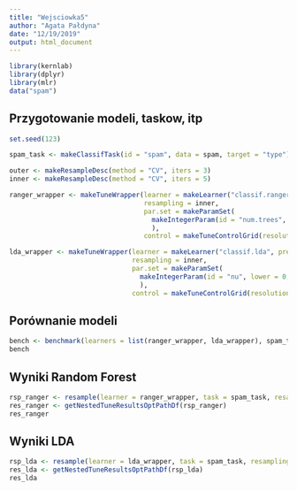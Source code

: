 ```yaml
---
title: "Wejsciowka5"
author: "Agata Pałdyna"
date: "12/19/2019"
output: html_document
---
```


```R
library(kernlab)
library(dplyr)
library(mlr)
data("spam")
```


## Przygotowanie modeli, taskow, itp

```R
set.seed(123)

spam_task <- makeClassifTask(id = "spam", data = spam, target = "type")

outer <- makeResampleDesc(method = "CV", iters = 3)
inner <- makeResampleDesc(method = "CV", iters = 5)

ranger_wrapper <- makeTuneWrapper(learner = makeLearner("classif.ranger", predict.type = "prob"), 
                                  resampling = inner,
                                  par.set = makeParamSet(
                                    makeIntegerParam(id = "num.trees", lower = 50, upper = 1000)
                                    ),
                                  control = makeTuneControlGrid(resolution = 5))

lda_wrapper <- makeTuneWrapper(learner = makeLearner("classif.lda", predict.type = "prob"), 
                               resampling = inner,
                               par.set = makeParamSet(
                                 makeIntegerParam(id = "nu", lower = 0, upper = 10)
                                 ),
                               control = makeTuneControlGrid(resolution = 5))
```


## Porównanie modeli

```R
bench <- benchmark(learners = list(ranger_wrapper, lda_wrapper), spam_task, resamplings = outer, measures = auc)
bench
```


## Wyniki Random Forest

```R
rsp_ranger <- resample(learner = ranger_wrapper, task = spam_task, resampling = outer, measures = auc, extract = getTuneResult)
res_ranger <- getNestedTuneResultsOptPathDf(rsp_ranger)
res_ranger
```


## Wyniki LDA

```R
rsp_lda <- resample(learner = lda_wrapper, task = spam_task, resampling = outer, measures = auc, extract = getTuneResult)
res_lda <- getNestedTuneResultsOptPathDf(rsp_lda)
res_lda
```